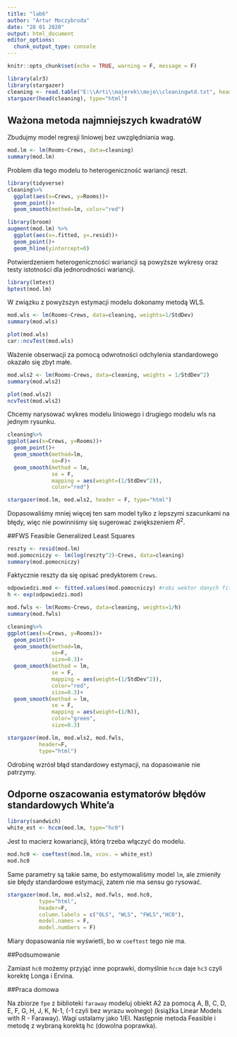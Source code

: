 ```yaml
---
title: "lab6"
author: "Artur Moczybroda"
date: "28 01 2020"
output: html_document
editor_options: 
  chunk_output_type: console
---
```


```r
knitr::opts_chunk$set(echo = TRUE, warning = F, message = F)
```


```r
library(alr3)
library(stargazer)
cleaning <- read.table("E:\\Arti\\majerek\\moje\\cleaningwtd.txt", header=T)
stargazer(head(cleaning), type="html")
```

## Ważona metoda najmniejszych kwadratóW

Zbudujmy model regresji liniowej bez uwzględniania wag.
```r
mod.lm <- lm(Rooms~Crews, data=cleaning)
summary(mod.lm)
```

Problem dla tego modelu to heterogeniczność wariancji reszt.

```r
library(tidyverse)
cleaning%>%
  ggplot(aes(x=Crews, y=Rooms))+
  geom_point()+
  geom_smooth(method=lm, color="red")
```

```r
library(broom)
augment(mod.lm) %>%
  ggplot(aes(x=.fitted, y=.resid))+
  geom_point()+
  geom_hline(yintercept=0)
```

Potwierdzeniem heterogeniczności wariancji są powyższe wykresy oraz testy istotności dla jednorodności wariancji.

```r
library(lmtest)
bptest(mod.lm)
```

W związku z powyższyn estymacji modelu dokonamy metodą WLS.

```r
mod.wls <- lm(Rooms~Crews, data=cleaning, weights=1/StdDev)
summary(mod.wls)
```

```r
plot(mod.wls)
car::ncvTest(mod.wls)
```

Ważenie obserwacji za pomocą odwrotności odchylenia standardowego okazało się zbyt małe.

```r
mod.wls2 <- lm(Rooms~Crews, data=cleaning, weights = 1/StdDev^2)
summary(mod.wls2)
```

```r
plot(mod.wls2)
ncvTest(mod.wls2)
```

Chcemy narysować wykres modelu liniowego i drugiego modelu wls na jednym rysunku.

```r
cleaning%>%
ggplot(aes(x=Crews, y=Rooms))+
  geom_point()+
  geom_smooth(method=lm,
              se=F)+
  geom_smooth(method = lm,
              se = F,
              mapping = aes(weight=(1/StdDev^2)),
              color="red")
```

```r
stargazer(mod.lm, mod.wls2, header = F, type="html")
```

Dopasowaliśmy mniej więcej ten sam model tylko z lepszymi szacunkami na błędy, więc nie powinniśmy się sugerować zwiększeniem $R^2$. 

##FWS Feasible Generalized Least Squares

```r
reszty <- resid(mod.lm)
mod.pomocniczy <- lm(log(reszty^2)~Crews, data=cleaning)
summary(mod.pomocniczy)
```

Faktycznie reszty da się opisać predyktorem `Crews`.

```r
odpowiedzi.mod <- fitted.values(mod.pomocniczy) #robi wektor danych fitted dałoby ramkę
h <- exp(odpowiedzi.mod)
```

```r
mod.fwls <- lm(Rooms~Crews, data=cleaning, weights=1/h)
summary(mod.fwls)
```


```r
cleaning%>%
ggplot(aes(x=Crews, y=Rooms))+
  geom_point()+
  geom_smooth(method=lm,
              se=F,
              size=0.3)+
  geom_smooth(method = lm,
              se = F,
              mapping = aes(weight=(1/StdDev^2)),
              color="red",
              size=0.3)+
  geom_smooth(method = lm,
              se = F,
              mapping = aes(weight=(1/h)),
              color="green",
              size=0.3)
```

```r
stargazer(mod.lm, mod.wls2, mod.fwls, 
          header=F, 
          type="html")
```

Odrobinę wzrósł błąd standardowy estymacji, na dopasowanie nie patrzymy.

## Odporne oszacowania estymatorów błędów standardowych White'a

```r
library(sandwich)
white_est <- hccm(mod.lm, type="hc0")
```

Jest to macierz kowariancji, którą trzeba włączyć do modelu.

```r
mod.hc0 <- coeftest(mod.lm, vcov. = white_est)
mod.hc0
```

Same parametry są takie same, bo estymowaliśmy model `lm`, ale zmieniły sie błędy standardowe estymacji, zatem nie ma sensu go rysować.

```r
stargazer(mod.lm, mod.wls2, mod.fwls, mod.hc0,
          type="html",
          header=F, 
          column.labels = c("OLS", "WLS", "FWLS","HC0"),
          model.names = F,
          model.numbers = F)
```

Miary dopasowania nie wyświetli, bo w `coeftest` tego nie ma.

##Podsumowanie

Zamiast `hc0` możemy przyjąć inne poprawki, domyślnie `hccm` daje `hc3` czyli korektę Longa i Ervina.

##Praca domowa

Na zbiorze `fpe` z biblioteki `faraway` modeluj obiekt A2 za pomocą A, B, C, D, E, F, G, H, J, K, N-1, (-1 czyli bez wyrazu wolnego) (książka Linear Models with R - Faraway). Wagi ustalamy jako 1/EI.  Następnie metoda Feasible i metodę z wybraną korektą hc (dowolna poprawka).